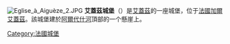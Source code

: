 {{Unreferenced|time=2022-05-01T02:06:22+00:00}}
[[File:Eglise_à_Aiguèze_2.JPG|right]]
'''艾蓋茲城堡'''（{{lang-fr|château d'Aiguèze}}）是[[艾蓋茲|艾蓋茲]]的一座城堡，位于[[法國|法國]][[加爾|加爾]][[艾蓋茲|艾蓋茲]]。該城堡建於[[阿爾代什河|阿爾代什河]]頂部的一个懸崖上。

{{Commons category|Château d'Aiguèze}}
{{Coord|44|18|11|N|4|33|24|E|type:landmark_region:FR|display=title}}
{{France-stub}}

[[Category:法國城堡|Category:法國城堡]]